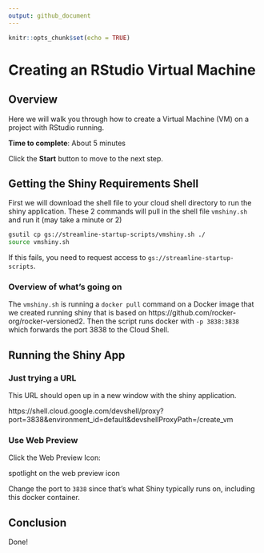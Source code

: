 ```yaml
---
output: github_document
---
```


```r
knitr::opts_chunk$set(echo = TRUE)
```

# Creating an RStudio Virtual Machine

## Overview

Here we will walk you through how to create a Virtual Machine (VM) on a project with RStudio running.

**Time to complete**: About 5 minutes

Click the **Start** button to move to the next step.


## Getting the Shiny Requirements Shell

First we will download the shell file to your cloud shell directory to run the shiny application.  These 2 commands will pull in the shell file `vmshiny.sh` and run it (may take a minute or 2)

```bash
gsutil cp gs://streamline-startup-scripts/vmshiny.sh ./
source vmshiny.sh
```

If this fails, you need to request access to `gs://streamline-startup-scripts`.

### Overview of what's going on

The `vmshiny.sh` is running a `docker pull` command on a Docker image that we created running shiny that is based on https://github.com/rocker-org/rocker-versioned2.  Then the script runs docker with `-p 3838:3838` which forwards the port 3838 to the Cloud Shell.

## Running the Shiny App


### Just trying a URL

This URL should open up in a new window with the shiny application.

https://shell.cloud.google.com/devshell/proxy?port=3838&environment_id=default&devshellProxyPath=/create_vm

### Use Web Preview

Click the Web Preview Icon:

<walkthrough-spotlight-pointer
    spotlightId="devshell-web-preview-button">
    spotlight on the web preview icon
</walkthrough-spotlight-pointer>

Change the port to `3838` since that's what Shiny typically runs on, including this docker container.



## Conclusion

Done!




